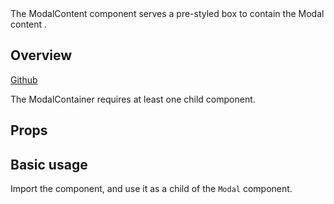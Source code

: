 
<Meta of={ModalContentStories} />

<Title>ModalContent</Title>

<Subtitle>
  The ModalContent component serves a pre-styled box to contain the Modal
  content .
</Subtitle>

<Canvas of={ModalContentStories.Default} />

## Overview

[Github](https://github.com/recondesigns/be-ubiquitous/tree/main/src/components/ModalContent)

The ModalContainer requires at least one child component.

## Props

<ArgTypes />

## Basic usage

Import the component, and use it as a child of the `Modal` component.

```js
import { ModalContent } from "ubiq-ui"

return (
  <Modal>
    <ModalContent>
      <h3>Modal title</h3>
      <Button>Button</Button>
    </ModalContent
  </ModalContent
)
```
